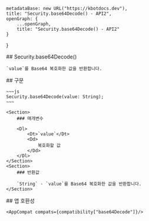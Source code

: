 
    metadataBase: new URL("https://kbotdocs.dev"),
    title: "Security.base64Decode() - API2",
    openGraph: {
        ...openGraph,
        title: "Security.base64Decode() - API2"
    }
}

<Section>
    ## Security.base64Decode()

    `value`를 Base64 복호화한 값을 반환합니다.
</Section>
<Section>
    ## 구문

    ~~~js
    Security.base64Decode(value: String);
    ~~~

    <Section>
        ### 매개변수

        <Dl>
            <Dt>`value`</Dt>
            <Dd>
                복호화할 값
            </Dd>
        </Dl>
    </Section>
    <Section>
        ### 반환값

        `String` - `value`를 Base64 복호화한 값을 반환합니다.
    </Section>
</Section>
<Section>
    ## 앱 호환성

    <AppCompat compats={compatibility["base64Decode"]}/>
</Section>